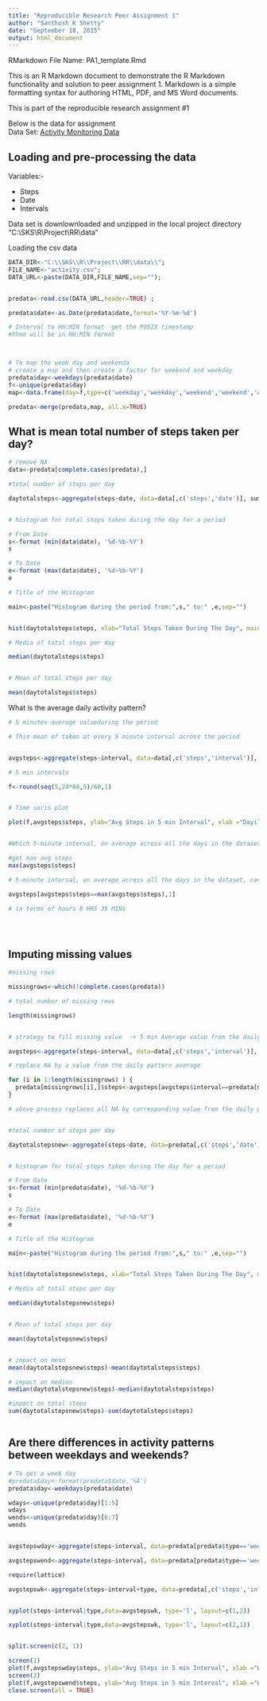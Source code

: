 ```yaml
---
title: "Reproducible Research Peer Assignment 1"
author: "Santhosh K Shetty"
date: "September 18, 2015"
output: html_document
---
```



RMarkdown File Name: PA1_template.Rmd  
  
This is an R Markdown document to demonstrate the R Markdown functionality and solution to peer assignment 1. Markdown is a simple formatting syntax for authoring HTML, PDF, and MS Word documents.  

This is part of the reproducible research assignment #1  

Below is the  data for assignment   
Data Set: [Activity Monitoring Data](https://d396qusza40orc.cloudfront.net/repdata%2Fdata%2Factivity.zip)

## Loading and pre-processing the data  
Variables:-

- Steps
- Date
- Intervals

Data set is downlownloaded and unzipped in the local project directory "C:\\SKS\\R\\Project\\RR\\data"

Loading the csv data


```r


DATA_DIR<-"C:\\SKS\\R\\Project\\RR\\data\\";
FILE_NAME<-"activity.csv";
DATA_URL<-paste(DATA_DIR,FILE_NAME,sep="");


predata<-read.csv(DATA_URL,header=TRUE) ;

predata$date<-as.Date(predata$date,format='%Y-%m-%d')

# Interval to HH:MIN format  get the POSIX timestamp
#hhmm will be in HH:MIN format



# To map the week day and weekenda
# create a map and then create a factor for weekend and weekday
predata$day<-weekdays(predata$date)
f<-unique(predata$day)
map<-data.frame(day=f,type=c('weekday','weekday','weekend','weekend','weekday','weekday','weekday'))

predata<-merge(predata,map, all.x=TRUE)


```

## What is mean total number of steps taken per day?

```r

# remove NA
data<-predata[complete.cases(predata),]

#total number of steps per day

daytotalsteps<-aggregate(steps~date, data=data[,c('steps','date')], sum)


# histogram for total steps taken during the day for a period 

# From Date
s<-format (min(data$date), '%d-%b-%Y')
s

# To Date
e<-format (max(data$date), '%d-%b-%Y')
e

# Title of the Histogram

main<-paste("Histogram during the period from:",s," to:" ,e,sep="")


hist(daytotalsteps$steps, xlab="Total Steps Taken During The Day", main=main)

# Media of total steps per day

median(daytotalsteps$steps)


# Mean of total steps per day

mean(daytotalsteps$steps)


```

What is the average daily activity pattern?

```r

# 5 minutes average valueduring the period

# This mean of taken at every 5 minute interval across the period


avgsteps<-aggregate(steps~interval, data=data[,c('steps','interval')], mean,na.rm=TRUE)

# 5 min intervals

f<-round(seq(5,24*60,5)/60,1)


# Time seris plot

plot(f,avgsteps$steps, ylab="Avg Steps in 5 min Interval", xlab ="Dayily Acitivities",type ='l')


#Which 5-minute interval, on average across all the days in the dataset, contains the maximum number of steps?

#get max avg steps
max(avgsteps$steps)

# 5-minute interval, on average across all the days in the dataset, contains the maximum number of steps

avgsteps[avgsteps$steps==max(avgsteps$steps),1]

# in terms of hours 8 HRS 35 MINs





```
## Imputing missing values

```r

#missing rows

missingrows<-which(!complete.cases(predata))

# total number of missing rows

length(missingrows)


# strategy to fill missing value  -> 5 min Average value from the daily pattern

avgsteps<-aggregate(steps~interval, data=data[,c('steps','interval')], mean,na.rm=TRUE)

# replace NA by a value from the daily pattern average

for (i in 1:length(missingrows) ) {
  predata[missingrows[i],]$steps<-avgsteps[avgsteps$interval==predata[missingrows[i],]$interval,]$steps
}

# above process replaces all NA by corresponding value from the daily pattern


#total number of steps per day

daytotalstepsnew<-aggregate(steps~date, data=predata[,c('steps','date')], sum)


# histogram for total steps taken during the day for a period 

# From Date
s<-format (min(predata$date), '%d-%b-%Y')
s

# To Date
e<-format (max(predata$date), '%d-%b-%Y')
e

# Title of the Histogram

main<-paste("Histogram during the period from:",s," to:" ,e,sep="")


hist(daytotalstepsnew$steps, xlab="Total Steps Taken During The Day", main=main)

# Media of total steps per day

median(daytotalstepsnew$steps)


# Mean of total steps per day

mean(daytotalstepsnew$steps)


# impact on mean
mean(daytotalstepsnew$steps)-mean(daytotalsteps$steps)

# impact on median
median(daytotalstepsnew$steps)-median(daytotalsteps$steps)

#impact on total steps
sum(daytotalstepsnew$steps)-sum(daytotalsteps$steps)



```
## Are there differences in activity patterns between weekdays and weekends?




```r

# To get a week day
#predata$day<-format(predata$date,'%A')
predata$day<-weekdays(predata$date)

wdays<-unique(predata$day)[1:5]
wdays
wends<-unique(predata$day)[6:7]
wends


avgstepswday<-aggregate(steps~interval, data=predata[predata$type=='weekday',c('steps','interval')], mean)

avgstepswend<-aggregate(steps~interval, data=predata[predata$type=='weekend',c('steps','interval')], mean)

require(lattice)

avgstepswk<-aggregate(steps~interval+type, data=predata[,c('steps','interval','type')], mean)


xyplot(steps~interval|type,data=avgstepswk, type='l', layout=c(1,2))

xyplot(steps~interval|type,data=avgstepswk, type='l', layout=c(2,1))


split.screen(c(2, 1))

screen(1)
plot(f,avgstepswday$steps, ylab="Avg Steps in 5 min Interval", xlab ="Week Day Dayily Acitivities",type ='l')
screen(2)
plot(f,avgstepswend$steps, ylab="Avg Steps in 5 min Interval", xlab ="Week End Dayily Acitivities",type ='l')
close.screen(all = TRUE)



```
